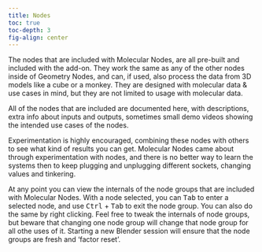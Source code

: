 ```yaml
---
title: Nodes
toc: true
toc-depth: 3
fig-align: center
---
```


The nodes that are included with Molecular Nodes, are all pre-built and included with the add-on.
They work the same as any of the other nodes inside of Geometry Nodes, and can, if used, also process the data from 3D models like a cube or a monkey.
They are designed with molecular data & use cases in mind, but they are not limited to usage with molecular data.

All of the nodes that are included are documented here, with descriptions, extra info about inputs and outputs, sometimes small demo videos showing the intended use cases of the nodes.

Experimentation is highly encouraged, combining these nodes with others to see what kind of results you can get.
Molecular Nodes came about through experimentation with nodes, and there is no better way to learn the systems then to keep plugging and unplugging different sockets, changing values and tinkering.

At any point you can view the internals of the node groups that are included with Molecular Nodes.
With a node selected, you can <kbd>Tab</kbd> to enter a selected node, and use <kbd>Ctrl</kbd> + <kbd>Tab</kbd> to exit the node group.
You can also do the same by right clicking.
Feel free to tweak the internals of node groups, but beware that changing one node group will change that node group for all othe uses of it.
Starting a new Blender session will ensure that the node groups are fresh and 'factor reset'.

